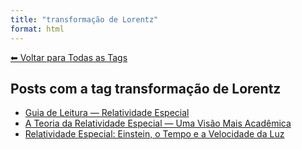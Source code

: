 ```yaml
---
title: "transformação de Lorentz"
format: html
---
```


[⬅ Voltar para Todas as Tags](../tags.qmd)

## Posts com a tag **transformação de Lorentz**

- [Guia de Leitura — Relatividade Especial](/posts/fisica/guia-relatividade-especial.html)
- [A Teoria da Relatividade Especial — Uma Visão Mais Acadêmica](/posts/fisica/relatividade-especial-academico.html)
- [Relatividade Especial: Einstein, o Tempo e a Velocidade da Luz](/posts/fisica/relatividade-especial.html)
